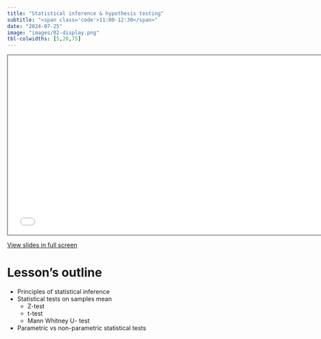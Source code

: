 ```yaml
---
title: "Statistical inference & hypothesis testing"
subtitle: "<span class='code'>11:00-12:30</span>"
date: "2024-07-25"
image: "images/02-display.png"
tbl-colwidths: [5,20,75]
---
```


```{=html}
<iframe class="slide-deck" src="../lectures_slides/02_mine.html" height="420" width="747" style="border: 1px solid #2e3846;"></iframe>
```

<a href='../lectures_slides/02_mine.html' target="_blank">View slides in full screen</a>


# Lesson's outline

- Principles of statistical inference
- Statistical tests on samples mean
  - Z-test
  - t-test
  - Mann Whitney U- test
- Parametric vs non-parametric statistical tests

